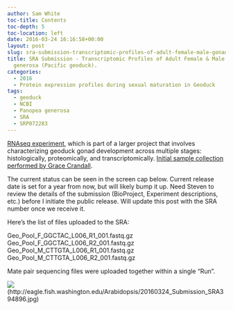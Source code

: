 ```yaml
---
author: Sam White
toc-title: Contents
toc-depth: 5
toc-location: left
date: 2016-03-24 16:16:58+00:00
layout: post
slug: sra-submission-transcriptomic-profiles-of-adult-female-male-gonads-in-panopea-generosa-pacific-geoduck
title: SRA Submission - Transcriptomic Profiles of Adult Female & Male Gonads in Panopea
  generosa (Pacific geoduck).
categories:
  - 2016
  - Protein expression profiles during sexual maturation in Geoduck
tags:
  - geoduck
  - NCBI
  - Panopea generosa
  - SRA
  - SRP072283
---
```


[RNAseq experiment](category/protein-expression-profiles-during-sexual-maturation-in-geoduck.html), which is part of a larger project that involves characterizing geoduck gonad development across multiple stages: histologically, proteomically, and transcriptomically. [Initial sample collection performed by Grace Crandall](https://genefish.wikispaces.com/Grace's+Notebook).

The current status can be seen in the screen cap below. Current release date is set for a year from now, but will likely bump it up. Need Steven to review the details of the submission (BioProject, Experiment descriptions, etc.) before I initiate the public release. Will update this post with the SRA number once we receive it.

Here’s the list of files uploaded to the SRA:

Geo_Pool_F_GGCTAC_L006_R1_001.fastq.gz
Geo_Pool_F_GGCTAC_L006_R2_001.fastq.gz
Geo_Pool_M_CTTGTA_L006_R1_001.fastq.gz
Geo_Pool_M_CTTGTA_L006_R2_001.fastq.gz

Mate pair sequencing files were uploaded together within a single "Run".

![](https://eagle.fish.washington.edu/Arabidopsis/20160324_Submission_SRA394896.jpg)(http://eagle.fish.washington.edu/Arabidopsis/20160324_Submission_SRA394896.jpg)
